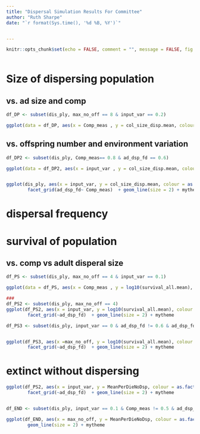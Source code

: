 ---
title: "Dispersal Simulation Results For Committee"
author: "Ruth Sharpe"
date: "`r format(Sys.time(), '%d %B, %Y')`"


---

```{r include = FALSE}
knitr::opts_chunk$set(echo = FALSE, comment = "", message = FALSE, fig.height=18, fig.width=25)
	
```

Size of dispersing population
=======================

vs. ad size and comp
--------------

```{r disPopSize}
df_DP <- subset(dis_ply, max_no_off == 8 & input_var == 0.2)

ggplot(data = df_DP, aes(x = Comp_meas , y = col_size_disp.mean, colour = as.factor(ad_dsp_fd))) + geom_point(size = 7) + geom_line(size = 2) + mytheme

```

vs. offspring number and environment variation
----------------------

```{r disPopSize2}


df_DP2 <- subset(dis_ply, Comp_meas== 0.8 & ad_dsp_fd == 0.6)

ggplot(data = df_DP2, aes(x = input_var , y = col_size_disp.mean, colour = as.factor(max_no_off))) + geom_point(size = 7) + geom_line(size = 2) + mytheme


ggplot(dis_ply, aes(x = input_var, y = col_size_disp.mean, colour = as.factor(max_no_off))) + geom_point(size = 7) + 
		facet_grid(ad_dsp_fd~ Comp_meas)  + geom_line(size = 2) + mytheme

```

dispersal frequency
==============



survival of population
===========

vs. comp vs adult disperal size
--------

```{r popSurv}

df_PS <- subset(dis_ply, max_no_off == 4 & input_var == 0.1)

ggplot(data = df_PS, aes(x = Comp_meas , y = log10(survival_all.mean), colour = as.factor(ad_dsp_fd))) + geom_point(size = 7) + geom_line(size = 2) + mytheme

###
df_PS2 <- subset(dis_ply, max_no_off == 4)
ggplot(df_PS2, aes(x = input_var, y = log10(survival_all.mean), colour = as.factor(Comp_meas))) + geom_point(size = 7) + 
		facet_grid(~ad_dsp_fd)  + geom_line(size = 2) + mytheme

df_PS3 <- subset(dis_ply, input_var == 0 & ad_dsp_fd != 0.6 & ad_dsp_fd != 0.8 )


ggplot(df_PS3, aes(x =max_no_off, y = log10(survival_all.mean), colour = as.factor(Comp_meas))) + geom_point(size = 7) + 
		facet_grid(~ad_dsp_fd)  + geom_line(size = 2) + mytheme

```


extinct without dispersing
=====

```{r ExtinctNoDisp}

ggplot(df_PS2, aes(x = input_var, y = MeanPerDieNoDsp, colour = as.factor(Comp_meas))) + geom_point(size = 7) + 
		facet_grid(~ad_dsp_fd)  + geom_line(size = 2) + mytheme


df_END <- subset(dis_ply, input_var == 0.1 & Comp_meas != 0.5 & ad_dsp_fd == 0.8)

ggplot(df_END, aes(x = max_no_off, y = MeanPerDieNoDsp, colour = as.factor(Comp_meas))) + geom_point(size = 7, position = position_jitter(w = 0.06, h = 0.06)) + 
		geom_line(size = 2) + mytheme

```
